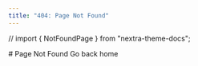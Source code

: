 ```yaml
---
title: "404: Page Not Found"
---
```


// import { NotFoundPage } from "nextra-theme-docs";

<div className="w-full pt-10 flex flex-col items-center">
  # Page Not Found
  <Link
    href="/"
    className="mb-4 mt-12 nx-text-lg nx-font-semibold flex bg-neutral-200 dark:bg-neutral-800 hover:bg-neutral-100 dark:hover:bg-neutral-700 transition-colors nx-px-4 nx-py-2 nx-rounded"
  >
    Go back home
  </Link>
</div>

